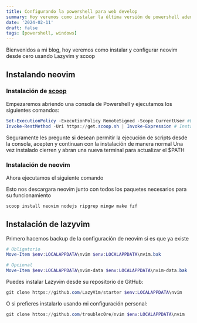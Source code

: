 ```yaml
---
title: Configurando la powershell para web develop
summary: Hoy veremos como instalar la última versión de powershell ademas de como mejorarla
date: '2024-02-11'
draft: false
tags: [powershell, windows]
---
```


Bienvenidos a mi blog, hoy veremos como instalar y configurar neovim desde cero usando Lazyvim y scoop

## Instalando neovim

### Instalación de [scoop](https://scoop.sh/)

Empezaremos abriendo una consola de Powershell y ejecutamos los siguientes comandos:
```powershell
Set-ExecutionPolicy -ExecutionPolicy RemoteSigned -Scope CurrentUser #Este comando nos permite ejecutar scripts no firmados desde consola
Invoke-RestMethod -Uri https://get.scoop.sh | Invoke-Expression # Instala y agrega scoop al $PATH
```
Seguramente les pregunte si desean permitir la ejecución de scripts desde la consola, acepten y continuan con la instalación de manera normal
Una vez instalado cierren y abran una nueva terminal para actualizar el $PATH

### Instalación de neovim

Ahora ejecutamos el siguiente comando

Esto nos descargara neovim junto con todos los paquetes necesarios para su funcionamiento
```powershell
scoop install neovim nodejs ripgrep mingw make fzf
```

## Instalación de lazyvim

Primero hacemos backup de la configuración de neovim si es que ya existe

```powershell
# Obligatorio
Move-Item $env:LOCALAPPDATA\nvim $env:LOCALAPPDATA\nvim.bak

# Opcional
Move-Item $env:LOCALAPPDATA\nvim-data $env:LOCALAPPDATA\nvim-data.bak
```

Puedes instalar Lazyvim desde su repositorio de GitHub:

```powershell
git clone https://github.com/LazyVim/starter $env:LOCALAPPDATA\nvim
```

O si prefieres instalarlo usando mi configuración personal:

```powershell
git clone httos://github.com/troublec0re/nvim $env:LOCALAPPDATA\nvim
```

